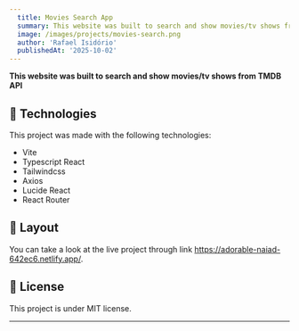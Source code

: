 ```yaml
---
  title: Movies Search App
  summary: This website was built to search and show movies/tv shows from TMDB API
  image: /images/projects/movies-search.png
  author: 'Rafael Isidório'
  publishedAt: '2025-10-02'
---
```


**This website was built to search and show movies/tv shows from TMDB API**

## 🚀 Technologies

This project was made with the following technologies:

- Vite
- Typescript React
- Tailwindcss
- Axios
- Lucide React
- React Router

## 🔖 Layout

You can take a look at the live project through link
https://adorable-naiad-642ec6.netlify.app/.

## :memo: License

This project is under MIT license.

---
